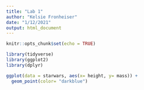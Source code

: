 ```yaml
---
title: "Lab 1"
author: "Kelsie Fronheiser"
date: "1/12/2021"
output: html_document
---
```


```r
knitr::opts_chunk$set(echo = TRUE)
```

```r
library(tidyverse)
library(ggplot2)
library(dplyr)
```

```r
ggplot(data = starwars, aes(x= height, y= mass)) +
  geom_point(color= "darkblue")
```

